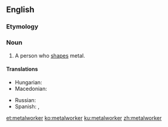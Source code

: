 ==English==

===Etymology===
{{compound|en|metal|worker}}

===Noun===
{{en-noun}}

# A person who [[shape]]s metal.

====Translations====
{{trans-top|a person who shapes metal}}
* Hungarian: {{t+|hu|kohász}}
* Macedonian: {{t|mk|металец|m|tr=metálec}}
{{trans-mid}}
* Russian: {{t+|ru|металли́ст|m|sc=Cyrl}}
* Spanish: {{t|es|metalista|m}}, {{t|es|obrero metalúrgico|m}}
{{trans-bottom}}

[[et:metalworker]]
[[ko:metalworker]]
[[ku:metalworker]]
[[zh:metalworker]]